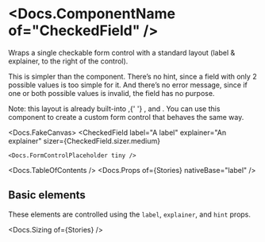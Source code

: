 


<Meta of={Stories} />

# <Docs.ComponentName of="CheckedField" />

Wraps a single checkable form control with a standard layout (label & explainer,
to the right of the control).

This is simpler than the <Docs of="Field" /> component. There’s no hint, since a
field with only 2 possible values is too simple for it. And there’s no error
message, since if one or both possible values is invalid, the field has no
purpose.

<div>
  Note: this layout is already built-into <Docs of="Checkbox" />,{' '}
  <Docs of="Radio" />, and <Docs of="Switch" />. You can use this component to
  create a custom form control that behaves the same way.
</div>

<Docs.FakeCanvas>
  <CheckedField
    label="A label"
    explainer="An explainer"
    sizer={CheckedField.sizer.medium}
  >
    <Docs.FormControlPlaceholder tiny />
  </CheckedField>
</Docs.FakeCanvas>

<Docs.TableOfContents />
<Docs.Props of={Stories} nativeBase="label" />

## Basic elements

These elements are controlled using the `label`, `explainer`, and `hint` props.

<Canvas of={Stories.Basic} sourceState="shown" />

<Docs.Sizing of={Stories} />
